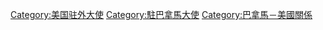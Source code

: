 [[Category:美国驻外大使|Category:美国驻外大使]]
[[Category:駐巴拿馬大使|Category:駐巴拿馬大使]]
[[Category:巴拿馬－美國關係|Category:巴拿馬－美國關係]]